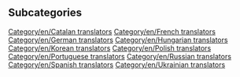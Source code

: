 
== Subcategories ==
[[Category/en/Catalan translators]]
[[Category/en/French translators]]
[[Category/en/German translators]]
[[Category/en/Hungarian translators]]
[[Category/en/Korean translators]]
[[Category/en/Polish translators]]
[[Category/en/Portuguese translators]]
[[Category/en/Russian translators]]
[[Category/en/Spanish translators]]
[[Category/en/Ukrainian translators]]
